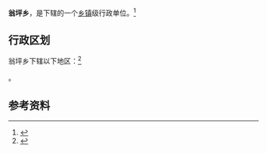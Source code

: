 {{中国乡级行政区|52/26/22/206/000}}

'''翁坪乡'''，是{{PRC admin/fullname|52/26/22/206/000|3}}下辖的一个[[乡镇|乡镇]]级行政单位。<ref>{{PRC admin/ref sgc|{{PRC admin/parent|52/26/22/206/000}}}}</ref>

== 行政区划 ==

翁坪乡下辖以下地区：<ref>{{PRC admin/ref sgc|52/26/22/206/000}}</ref>

{{PRC admin/children|52/26/22/206/000}}。

== 参考资料 ==

{{reflist}}

{{PRC admin/navcat|52/26/22/206/000}}
{{贵州行政区划小作品}}